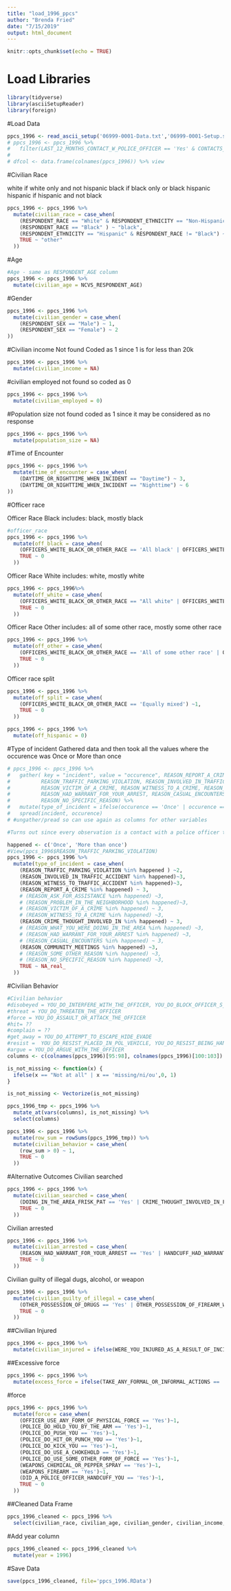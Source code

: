 ```yaml
---
title: "load_1996_ppcs"
author: "Brenda Fried"
date: "7/15/2019"
output: html_document
---
```


```r
knitr::opts_chunk$set(echo = TRUE)
```

# Load Libraries

```r
library(tidyverse)
library(asciiSetupReader)
library(foreign)
```

#Load Data
```r
ppcs_1996 <- read_ascii_setup('06999-0001-Data.txt','06999-0001-Setup.sas')
# ppcs_1996 <- ppcs_1996 %>%
#   filter(LAST_12_MONTHS_CONTACT_W_POLICE_OFFICER == 'Yes' & CONTACTS_W_POLICE_OFFICER_IN_PERSON == 'Yes')
# 
# dfcol <- data.frame(colnames(ppcs_1996)) %>% view
```

#Civilian Race

white if white only and not hispanic
black if black only or black hispanic
hispanic if hispanic and not black
```r
ppcs_1996 <- ppcs_1996 %>%
  mutate(civilian_race = case_when(
    (RESPONDENT_RACE == "White" & RESPONDENT_ETHNICITY == "Non-Hispanic") ~ "white",
    (RESPONDENT_RACE == "Black" ) ~ "black",
    (RESPONDENT_ETHNICITY == "Hispanic" & RESPONDENT_RACE != "Black") ~ "hispanic",
    TRUE ~ "other"
  ))
```

#Age
```r
#Age - same as RESPONDENT_AGE column
ppcs_1996 <- ppcs_1996 %>% 
  mutate(civilian_age = NCVS_RESPONDENT_AGE)

```
#Gender
```r
ppcs_1996 <- ppcs_1996 %>%
  mutate(civilian_gender = case_when(
    (RESPONDENT_SEX == "Male") ~ 1,
    (RESPONDENT_SEX == "Female") ~ 2
))

```

#Civilian income
Not found
Coded as 1 since 1 is for less than 20k
```r
ppcs_1996 <- ppcs_1996 %>%
  mutate(civilian_income = NA)

```

#civilian employed
not found so coded as 0
```r
ppcs_1996 <- ppcs_1996 %>%
  mutate(civilian_employed = 0)
```
#Population size
not found
coded as 1 since it may be considered as no response
```r
ppcs_1996 <- ppcs_1996 %>%
  mutate(population_size = NA)
```
#Time of Encounter
```r
ppcs_1996 <- ppcs_1996 %>%
  mutate(time_of_encounter = case_when(
    (DAYTIME_OR_NIGHTTIME_WHEN_INCIDENT == "Daytime") ~ 3,
    (DAYTIME_OR_NIGHTTIME_WHEN_INCIDENT == "Nighttime") ~ 6
))
```
#Officer race

Officer Race Black
includes: black, mostly black
```r
#officer_race
ppcs_1996 <- ppcs_1996 %>%
  mutate(off_black = case_when(
    (OFFICERS_WHITE_BLACK_OR_OTHER_RACE == 'All black' | OFFICERS_WHITE_BLACK_OR_OTHER_RACE == 'Mostly black' | OFFICER_WHITE_BLACK_OR_OTHER_RACE == 'Black' ) ~ 1,
    TRUE ~ 0
  ))

```

Officer Race White
includes: white, mostly white

```r
ppcs_1996 <- ppcs_1996%>%
  mutate(off_white = case_when(
    (OFFICERS_WHITE_BLACK_OR_OTHER_RACE == "All white" | OFFICERS_WHITE_BLACK_OR_OTHER_RACE == "Mostly white" | OFFICER_WHITE_BLACK_OR_OTHER_RACE == "White" ) ~ 1,
    TRUE ~ 0
  ))

```

Officer Race Other
includes: all of some other race,
mostly some other race

```r
ppcs_1996 <- ppcs_1996 %>%
  mutate(off_other = case_when(
    (OFFICERS_WHITE_BLACK_OR_OTHER_RACE == 'All of some other race' | OFFICERS_WHITE_BLACK_OR_OTHER_RACE == 'Mostly some other race' | OFFICER_WHITE_BLACK_OR_OTHER_RACE == 'Other' ) ~ 1,
    TRUE ~ 0
  ))
```

Officer race split
```r
ppcs_1996 <- ppcs_1996 %>%
  mutate(off_split = case_when(
    (OFFICERS_WHITE_BLACK_OR_OTHER_RACE == 'Equally mixed') ~1,
    TRUE ~ 0
  ))
```

```r
ppcs_1996 <- ppcs_1996 %>%
  mutate(off_hispanic = 0)

```

#Type of incident
Gathered data and then took all the values where the occurence was Once or More than once

 ```r
# ppcs_1996 <- ppcs_1996 %>% 
#   gather( key = "incident", value = "occurence", REASON_REPORT_A_CRIME, REASON_ASK_FOR_ASSISTANCE, REASON_PROBLEM_IN_THE_NEIGHBORHOOD,
#          REASON_TRAFFIC_PARKING_VIOLATION, REASON_INVOLVED_IN_TRAFFIC_ACCIDENT, REASON_WITNESS_TO_TRAFFIC_ACCIDENT,
#          REASON_VICTIM_OF_A_CRIME, REASON_WITNESS_TO_A_CRIME, REASON_CRIME_THOUGHT_INVOLVED_IN, REASON_WHAT_YOU_WERE_DOING_IN_THE_AREA,
#          REASON_HAD_WARRANT_FOR_YOUR_ARREST, REASON_CASUAL_ENCOUNTERS, REASON_COMMUNITY_MEETINGS, REASON_SOME_OTHER_REASON,
#          REASON_NO_SPECIFIC_REASON) %>%
#   mutate(type_of_incident = ifelse(occurence == 'Once' | occurence == "More than once", 3, NA)) %>%
#   spread(incident, occurence)
# #ungather/pread so can use again as columns for other variables

#Turns out since every observation is a contact with a police officer they are all 'other stops' and #there should be no NA's
```
```r
happened <- c('Once', 'More than once')
#View(ppcs_1996$REASON_TRAFFIC_PARKING_VIOLATION)
ppcs_1996 <- ppcs_1996 %>%
  mutate(type_of_incident = case_when(
    (REASON_TRAFFIC_PARKING_VIOLATION %in% happened ) ~2,
    (REASON_INVOLVED_IN_TRAFFIC_ACCIDENT %in% happened)~3,
    (REASON_WITNESS_TO_TRAFFIC_ACCIDENT %in% happened)~3,
    (REASON_REPORT_A_CRIME %in% happened) ~ 3,
    # (REASON_ASK_FOR_ASSISTANCE %in% happened) ~3,
    # (REASON_PROBLEM_IN_THE_NEIGHBORHOOD %in% happened)~3,
    # (REASON_VICTIM_OF_A_CRIME %in% happened) ~ 3,
    # (REASON_WITNESS_TO_A_CRIME %in% happened) ~3,
    (REASON_CRIME_THOUGHT_INVOLVED_IN %in% happened) ~ 3,
    # (REASON_WHAT_YOU_WERE_DOING_IN_THE_AREA %in% happened) ~3,
    # (REASON_HAD_WARRANT_FOR_YOUR_ARREST %in% happened) ~3,
    # (REASON_CASUAL_ENCOUNTERS %in% happened) ~ 3,
    (REASON_COMMUNITY_MEETINGS %in% happened) ~3,
    # (REASON_SOME_OTHER_REASON %in% happened) ~3,
    # (REASON_NO_SPECIFIC_REASON %in% happened) ~3,
    TRUE ~ NA_real_
  ))
```


#Civilian Behavior
```r
#Civilian behavior
#disobeyed = YOU_DO_INTERFERE_WITH_THE_OFFICER, YOU_DO_BLOCK_OFFICER_S_EXIT_ENTRANCE
#threat = YOU_DO_THREATEN_THE_OFFICER
#force = YOU_DO_ASSAULT_OR_ATTACK_THE_OFFICER
#hit= ??
#complain = ??
#get_away = YOU_DO_ATTEMPT_TO_ESCAPE_HIDE_EVADE
#resist =  YOU_DO_RESIST_PLACED_IN_POL_VEHICLE, YOU_DO_RESIST_BEING_HANDCUFFED
#argue = YOU_DO_ARGUE_WITH_THE_OFFICER
columns <- c(colnames(ppcs_1996)[95:98], colnames(ppcs_1996)[100:103])

is_not_missing <- function(x) {
  ifelse(x == "Not at all" | x == 'missing/ni/ou',0, 1)
}

is_not_missing <- Vectorize(is_not_missing)

ppcs_1996_tmp <- ppcs_1996 %>%
  mutate_at(vars(columns), is_not_missing) %>%
  select(columns)

ppcs_1996 <- ppcs_1996 %>%
  mutate(row_sum = rowSums(ppcs_1996_tmp)) %>%
  mutate(civilian_behavior = case_when(
    (row_sum > 0) ~ 1,
    TRUE ~ 0
  ))

```
#Alternative Outcomes
Civilian searched
```r
ppcs_1996 <- ppcs_1996 %>%
  mutate(civilian_searched = case_when(
    (DOING_IN_THE_AREA_FRISK_PAT == 'Yes' | CRIME_THOUGHT_INVOLVED_IN_FRISK_PAT == 'Yes') ~ 1,
    TRUE ~ 0
  ))
```
Civilian arrested
```r
ppcs_1996 <- ppcs_1996 %>%
  mutate(civilian_arrested = case_when(
    (REASON_HAD_WARRANT_FOR_YOUR_ARREST == 'Yes' | HANDCUFF_HAD_WARRANT_FOR_YOUR_ARREST == 'Yes') ~ 1,
    TRUE ~ 0
  )) 
```
Civilian guilty of illegal dugs, alcohol, or weapon
```r

ppcs_1996 <- ppcs_1996 %>%
  mutate(civilian_guilty_of_illegal = case_when(
    (OTHER_POSSESSION_OF_DRUGS == 'Yes' | OTHER_POSSESSION_OF_FIREARM_WEAPON == 'Yes') ~ 1,
    TRUE ~ 0
  ))
```
##Civilian Injured
```r
ppcs_1996 <- ppcs_1996 %>%
  mutate(civilian_injured = ifelse(WERE_YOU_INJURED_AS_A_RESULT_OF_INCIDENT == 'Yes', 1, 0))
```
##Excessive force
```r
ppcs_1996 <- ppcs_1996 %>%
  mutate(excess_force = ifelse(TAKE_ANY_FORMAL_OR_INFORMAL_ACTIONS == 'Yes', 1, 0))
```

#force
```r

ppcs_1996 <- ppcs_1996 %>%
  mutate(force = case_when(
    (OFFICER_USE_ANY_FORM_OF_PHYSICAL_FORCE == 'Yes')~1,
    (POLICE_DO_HOLD_YOU_BY_THE_ARM == 'Yes')~1,
    (POLICE_DO_PUSH_YOU == 'Yes')~1,
    (POLICE_DO_HIT_OR_PUNCH_YOU == 'Yes')~1,
    (POLICE_DO_KICK_YOU == 'Yes')~1,
    (POLICE_DO_USE_A_CHOKEHOLD == 'Yes')~1,
    (POLICE_DO_USE_SOME_OTHER_FORM_OF_FORCE == 'Yes')~1,
    (WEAPONS_CHEMICAL_OR_PEPPER_SPRAY == 'Yes')~1,
    (WEAPONS_FIREARM == 'Yes')~1,
    (DID_A_POLICE_OFFICER_HANDCUFF_YOU == 'Yes')~1,
    TRUE ~ 0
  ))
```


##Cleaned Data Frame
```r
ppcs_1996_cleaned <- ppcs_1996 %>%
  select(civilian_race, civilian_age, civilian_gender, civilian_income, civilian_employed, population_size, time_of_encounter, off_black, off_white, off_other, off_split, off_hispanic, type_of_incident, civilian_behavior, civilian_searched, civilian_arrested, civilian_guilty_of_illegal, civilian_injured, excess_force, force)

```
#Add year column
```r
ppcs_1996_cleaned <- ppcs_1996_cleaned %>%
  mutate(year = 1996)
```

#Save Data
```r
save(ppcs_1996_cleaned, file='ppcs_1996.RData')
```

